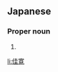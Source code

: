 ==Japanese==
{{ja-kanjitab|よし|ひろ}}

===Proper noun===
{{ja-pos|proper|よしひろ}}

# {{given name|male|lang=ja|sort=よしひろ}}

[[li:佳寛]]